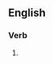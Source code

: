 ==English==

===Verb===
{{head|en|verb form}}

# {{present participle of|effectuate|lang=en|nocat=1}}